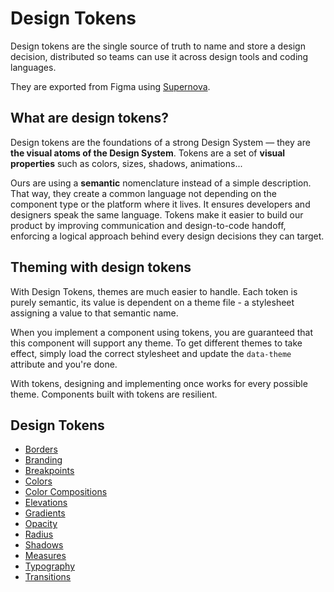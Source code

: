 
<Meta title="Design Tokens/Intro" />

# Design Tokens

Design tokens are the single source of truth to name and store a design decision, distributed so teams can use it across design tools and coding languages.

They are exported from Figma using [Supernova](https://www.supernova.io/).

## What are design tokens?

Design tokens are the foundations of a strong Design System — they are __the visual atoms
of the Design System__. Tokens are a set of <strong>visual properties</strong> such as
colors, sizes, shadows, animations...

Ours are using a <strong>semantic</strong> nomenclature instead of a simple description.
That way, they create a common language not depending on the component type or the
platform where it lives. It ensures developers and designers speak the same language.
Tokens make it easier to build our product by improving communication and design-to-code
handoff, enforcing a logical approach behind every design decisions they can target.

## Theming with design tokens

With Design Tokens, themes are much easier to handle. Each token is purely semantic, its value is dependent on a theme file - a stylesheet assigning a value to that semantic name.

When you implement a component using tokens, you are guaranteed that this component will
support any theme. To get different themes to take effect, simply load the correct
stylesheet and update the <code>data-theme</code> attribute and you're done.

With tokens, designing and implementing once works for every possible theme.
Components built with tokens are resilient.

## Design Tokens

- [Borders](/docs/design-tokens-borders--docs)
- [Branding](/docs/design-tokens-branding--docs)
- [Breakpoints](/docs/design-tokens-breakpoints--docs)
- [Colors](/docs/design-tokens-colors--docs)
- [Color Compositions](/docs/design-tokens-color-composition--docs)
- [Elevations](/docs/design-tokens-elevations--docs)
- [Gradients](/docs/design-tokens-gradients--docs)
- [Opacity](/docs/design-tokens-opacity--docs)
- [Radius](/docs/design-tokens-radius--docs)
- [Shadows](/docs/design-tokens-shadows--docs)
- [Measures](/docs/design-tokens-measures--docs)
- [Typography](/docs/design-tokens-typography--docs)
- [Transitions](/docs/design-tokens-transitions--docs)